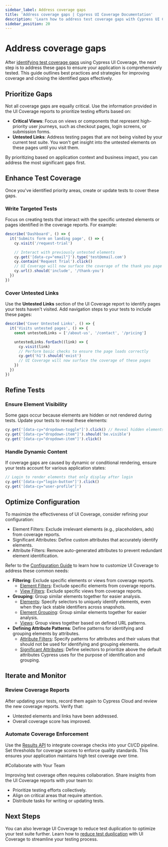 ```yaml
---
sidebar_label: Address coverage gaps
title: 'Address coverage gaps | Cypress UI Coverage Documentation'
description: 'Learn how to address test coverage gaps with Cypress UI Coverage to ensure quality of your application.'
sidebar_position: 20
---
```


<ProductHeading product="ui-coverage" />

# Address coverage gaps

After [identifying test coverage gaps](/ui-coverage/guides/identify-coverage-gaps) using Cypress UI Coverage, the next step is to address these gaps to ensure your application is comprehensively tested. This guide outlines best practices and strategies for improving coverage and closing the identified gaps effectively.

## Prioritize Gaps

Not all coverage gaps are equally critical. Use the information provided in the UI Coverage reports to prioritize testing efforts based on:

- **Critical Views**: Focus on views or components that represent high-priority user journeys, such as checkout pages, login screens, or submission forms.
- **Untested Links**: Address testing pages that are not being visited by your current test suite. You won't get insight into the untested elements on these pages until you visit them.

By prioritizing based on application context and business impact, you can address the most significant gaps first.

## Enhance Test Coverage

Once you've identified priority areas, create or update tests to cover these gaps.

### Write Targeted Tests

Focus on creating tests that interact with the specific untested elements or pages identified in the coverage reports. For example:

```js
describe('Dashboard', () => {
  it('Submits form on landing page', () => {
    cy.visit('/request-trial')

    // Interact with previously untested elements
    cy.get('[data-cy="email"]').type('test@email.com')
    cy.contain('Request Trial').click()
    // UI Coverage will now surface the coverage of the thank you page
    cy.url().should('include', '/thank-you')
  })
})
```

### Cover Untested Links

Use the **Untested Links** section of the UI Coverage report to identify pages your tests haven't visited. Add navigation steps to your tests to include these pages:

```js
describe('Cover Untested Links', () => {
  it('Visits untested pages', () => {
    const untestedLinks = ['/about-us', '/contact', '/pricing']

    untestedLinks.forEach((link) => {
      cy.visit(link)
      // Perform basic checks to ensure the page loads correctly
      cy.get('h1').should('exist')
      // UI Coverage will now surface the coverage of these pages
    })
  })
})
```

## Refine Tests

### Ensure Element Visibility

Some gaps occur because elements are hidden or not rendered during tests. Update your tests to reveal these elements:

```js
cy.get('[data-cy="dropdown-toggle"]').click() // Reveal hidden elements
cy.get('[data-cy="dropdown-item"]').should('be.visible')
cy.get('[data-cy="dropdown-item"]').click()
```

### Handle Dynamic Content

If coverage gaps are caused by dynamic or conditional rendering, ensure your tests account for various application states:

```js
// Login to render elements that only display after login
cy.get('[data-cy="login-button"]').click()
cy.get('[data-cy="user-profile"]')
```

## Optimize Configuration

To maximize the effectiveness of UI Coverage, consider refining your configuration:

- Element Filters: Exclude irrelevant elements (e.g., placeholders, ads) from coverage reports.
- Significant Attributes: Define custom attributes that accurately identify elements.
- Attribute Filters: Remove auto-generated attributes to prevent redundant element identification.

Refer to the [Configuration Guide](/ui-coverage/configuration/overview) to learn how to customize UI Coverage to address these common needs:

- **Filtering**: Exclude specific elements or views from coverage reports.
  - [Element Filters](/ui-coverage/configuration/elementfilters): Exclude specific elements from coverage reports.
  - [View Filters](/ui-coverage/configuration/viewfilters): Exclude specific views from coverage reports.
- **Grouping**: Group similar elements together for easier analysis.
  - [Elements](/ui-coverage/configuration/elements): Specify selectors to uniquely identify elements, even when they lack stable identifiers across snapshots.
  - [Element Grouping](/ui-coverage/configuration/elementgroups): Group similar elements together for easier analysis.
  - [Views](/ui-coverage/configuration/views): Group views together based on defined URL patterns.
- **Defining Attribute Patterns**: Define patterns for identifying and grouping elements by attributes.
  - [Attribute Filters](/ui-coverage/configuration/attributefilters): Specify patterns for attributes and their values that should not be used for identifying and grouping elements.
  - [Significant Attributes](/ui-coverage/configuration/significantattributes): Define selectors to prioritize above the default attributes Cypress uses for the purpose of identification and grouping.

## Iterate and Monitor

### Review Coverage Reports

After updating your tests, record them again to Cypress Cloud and review the new coverage reports. Verify that:

- Untested elements and links have been addressed.
- Overall coverage score has improved.

### Automate Coverage Enforcement

Use the [Results API](/ui-coverage/results-api) to integrate coverage checks into your CI/CD pipeline. Set thresholds for coverage scores to enforce quality standards. This ensures your application maintains high test coverage over time.

#Collaborate with Your Team

Improving test coverage often requires collaboration. Share insights from the UI Coverage reports with your team to:

- Prioritize testing efforts collectively.
- Align on critical areas that require attention.
- Distribute tasks for writing or updating tests.

## Next Steps

You can also leverage UI Coverage to reduce test duplication to optimize your test suite further. Learn how to [reduce test duplication](/ui-coverage/guides/reduce-test-duplication) with UI Coverage to streamline your testing process.
